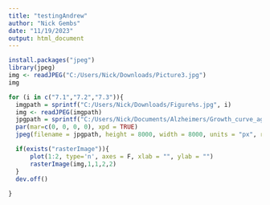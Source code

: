 ---
title: "testingAndrew"
author: "Nick Gembs"
date: "11/19/2023"
output: html_document
---


```{r}
install.packages("jpeg")
library(jpeg)
img <- readJPEG("C:/Users/Nick/Downloads/Picture3.jpg")
img
```

```{r}

for (i in c("7.1","7.2","7.3")){
  imgpath = sprintf("C:/Users/Nick/Downloads/Figure%s.jpg", i)
  img <- readJPEG(imgpath)
  jpgpath = sprintf("C:/Users/Nick/Documents/Alzheimers/Growth_curve_ageinMonths/Andrew_Figure%s.jpg", i)
  par(mar=c(0, 0, 0, 0), xpd = TRUE)
  jpeg(filename = jpgpath, height = 8000, width = 8000, units = "px", res = 1200, type = "cairo")

  if(exists("rasterImage")){
      plot(1:2, type='n', axes = F, xlab = "", ylab = "")
      rasterImage(img,1,1,2,2)
  }
  dev.off()
  
}

```

